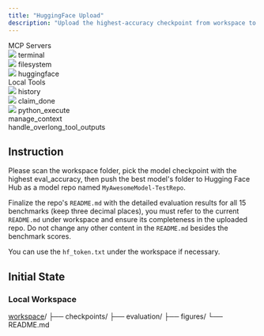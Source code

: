 ```yaml
---
title: "HuggingFace Upload"
description: "Upload the highest-accuracy checkpoint from workspace to Hugging Face Hub."
---
```


<Card>
<div className="tools-container">
<div className="mcp-servers-container">
<div className="mcp-servers-title">
MCP Servers
</div>
<div className="mcp-servers-grid">
<div className="mcp-server-item">
<img src="/icons/terminal.png" style={{height: "20px", width: "20px", margin: 0, padding: 0, display: 'inline-block'}} />
<span className="mcp-server-name">terminal</span>
</div>
<div className="mcp-server-item">
<img src="/icons/filesystem.png" style={{height: "20px", width: "20px", margin: 0, padding: 0, display: 'inline-block'}} />
<span className="mcp-server-name">filesystem</span>
</div>
<div className="mcp-server-item">
<img src="/icons/hf.png" style={{height: "20px", width: "20px", margin: 0, padding: 0, display: 'inline-block'}} />
<span className="mcp-server-name">huggingface</span>
</div>
</div>
</div>
<div className="local-tools-container">
<div className="mcp-servers-title">
Local Tools
</div>
<div className="local-tools-grid">
<div className="local-tool-item">
<img src="/icons/history.png" style={{height: "20px", width: "20px", margin: 0, padding: 0, display: 'inline-block'}} />
<span className="local-tool-name">history</span>
</div>
<div className="local-tool-item">
<img src="/icons/claim_done.png" style={{height: "20px", width: "20px", margin: 0, padding: 0, display: 'inline-block'}} />
<span className="local-tool-name">claim_done</span>
</div>
<div className="local-tool-item">
<img src="/icons/python.png" style={{height: "20px", width: "20px", margin: 0, padding: 0, display: 'inline-block'}} />
<span className="local-tool-name">python_execute</span>
</div>
<div className="local-tool-item">
<Icon icon="bars-progress" size={20} color="#4286f6" />
<span className="local-tool-name">manage_context</span>
</div>
<div className="local-tool-item">
<Icon icon="filter-list" size={20} color="#4286f6" />
<span className="local-tool-name">handle_overlong_tool_outputs</span>
</div>
</div>
</div>
</div>
</Card>











## Instruction

Please scan the workspace folder, pick the model checkpoint with the highest eval_accuracy, then push the best model's folder to Hugging Face Hub as a model repo named `MyAwesomeModel-TestRepo`. 

Finalize the repo's `README.md` with the detailed evaluation results for all 15 benchmarks (keep three decimal places), you must refer to the current `README.md` under workspace and ensure its completeness in the uploaded repo. Do not change any other content in the `README.md` besides the benchmark scores.

You can use the `hf_token.txt` under the workspace if necessary.


## Initial State

### Local Workspace

<div className="file-tree">
<a href="https://github.com/hkust-nlp/Toolathlon/tree/main/tasks/finalpool/excel-data-transformation/initial_workspace">workspace</a>/
├── checkpoints/
├── evaluation/
├── figures/
└── README.md
</div>

 
